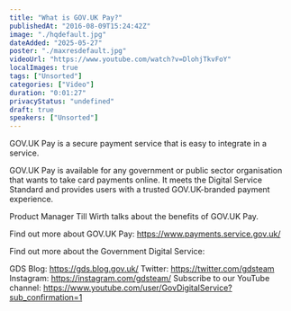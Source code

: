 ```yaml
---
title: "What is GOV.UK Pay?"
publishedAt: "2016-08-09T15:24:42Z"
image: "./hqdefault.jpg"
dateAdded: "2025-05-27"
poster: "./maxresdefault.jpg"
videoUrl: "https://www.youtube.com/watch?v=DlohjTkvFoY"
localImages: true
tags: ["Unsorted"]
categories: ["Video"]
duration: "0:01:27"
privacyStatus: "undefined"
draft: true
speakers: ["Unsorted"]
---
```

GOV.UK Pay is a secure payment service that is easy to integrate in a service.

GOV.UK Pay is available for any government or public sector organisation that wants to take card payments online. It meets the Digital Service Standard and provides users with a trusted GOV.UK-branded payment experience.

Product Manager Till Wirth talks about the benefits of GOV.UK Pay.

Find out more about GOV.UK Pay: 
https://www.payments.service.gov.uk/ 

Find out more about the Government Digital Service:

GDS Blog: https://gds.blog.gov.uk/
Twitter: https://twitter.com/gdsteam 
Instagram: https://instagram.com/gdsteam/ 
Subscribe to our YouTube channel: 
https://www.youtube.com/user/GovDigitalService?sub_confirmation=1
